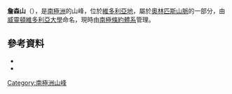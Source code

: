 {{coord|77|29|28|S|161|33|29|E|source:GNIS|display=title}}

'''詹森山'''（{{lang-en|Mount Jason}}），是[[南極洲|南極洲]]的山峰，位於[[維多利亞地|維多利亞地]]，屬於[[奧林匹斯山脈|奧林匹斯山脈]]的一部分，由[[威靈頓維多利亞大學|威靈頓維多利亞大學]]命名，現時由[[南極條約體系|南極條約體系]]管理。

==參考資料==
*{{cite gnis | type = antarid | id = 7491| name = Jason, Mount | accessdate = 2012-07-17}}
*{{usgs-gazetteer|id=7491|name=Jason, Mount}}

{{DEFAULTSORT:Mount Jason}}
[[Category:南極洲山峰|Category:南極洲山峰]]


{{McMurdoDryValleys-geo-stub}}